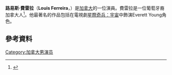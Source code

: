 {{Infobox person
| image           = 141110 Motive Vega 43831 R2.jpg
| imagesize       = 
| caption         =
| alt             =
| birth_name      = Luís Ferreira
| occupation      = 演員
| birth_date      = {{birth date and age|df=yes|1966|2|20}}
| birth_place     = [[葡萄牙|葡萄牙]][[亞速爾群島|亞速爾群島]][[特塞拉島|特塞拉島]]
| years_active    = 1986–現在
| spouse          =
| partner         =
| children        =
| nationality     =
| residence       =
| education       =
| alma_mater      = 
}}
'''路易斯·費雷拉'''（'''Louis Ferreira'''，{{bd|1966年|2月20日}}）是[[加拿大|加拿大]]的一位演員。費雷拉是一位葡萄牙裔加拿大人<ref name="torontosun1">{{cite web |author=Bill Harris |url=http://www.torontosun.com/entertainment/tv/2009/10/01/11223086-sun.html |title=Ferreira back to his roots |publisher=Torontosun.com |date=2009-10-01 |accessdate=2012-05-01 |archive-date=2017-09-27 |archive-url=https://web.archive.org/web/20170927052432/http://www.torontosun.com/entertainment/tv/2009/10/01/11223086-sun.html |dead-url=no }}</ref>。他最著名的作品包括在電視劇[[星際奇兵：宇宙|星際奇兵：宇宙]]中飾演Everett Young角色。
==參考資料==
{{reflist}}
[[Category:加拿大男演员|Category:加拿大男演员]]